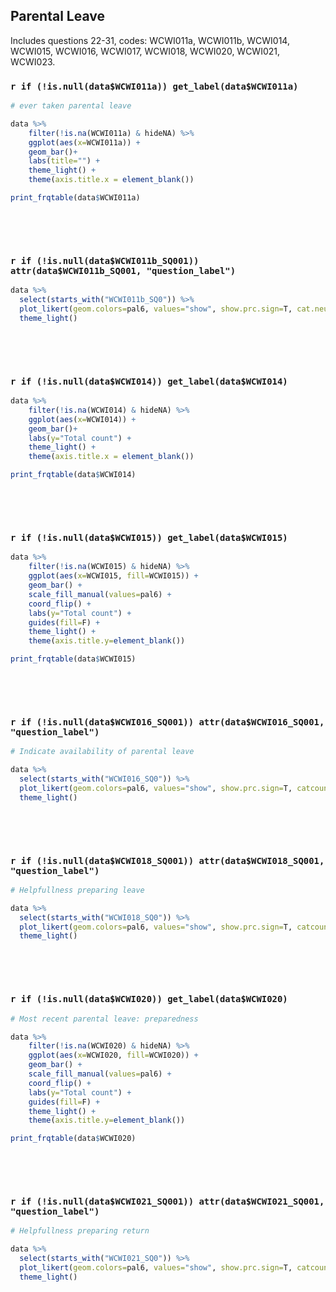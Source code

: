 ## Parental Leave

Includes questions 22-31, codes: WCWI011a, WCWI011b, WCWI014, WCWI015, WCWI016, WCWI017, WCWI018, WCWI020, WCWI021, WCWI023. 


### `r if (!is.null(data$WCWI011a)) get_label(data$WCWI011a)`

```r

# ever taken parental leave 

data %>% 
    filter(!is.na(WCWI011a) & hideNA) %>% 
    ggplot(aes(x=WCWI011a)) + 
    geom_bar()+ 
    labs(title="") +
    theme_light() +
    theme(axis.title.x = element_blank())
```

```r
print_frqtable(data$WCWI011a) 
```
<p>&nbsp;</p>
<p>&nbsp;</p>



### `r if (!is.null(data$WCWI011b_SQ001)) attr(data$WCWI011b_SQ001, "question_label")`
```r
data %>%
  select(starts_with("WCWI011b_SQ0")) %>%
  plot_likert(geom.colors=pal6, values="show", show.prc.sign=T, cat.neutral = NULL) + 
  theme_light()
```
<p>&nbsp;</p>
<p>&nbsp;</p>


### `r if (!is.null(data$WCWI014)) get_label(data$WCWI014)`
```r
data %>% 
    filter(!is.na(WCWI014) & hideNA) %>% 
    ggplot(aes(x=WCWI014)) + 
    geom_bar()+ 
    labs(y="Total count") +
    theme_light() +
    theme(axis.title.x = element_blank())
```

```r
print_frqtable(data$WCWI014) 
```
<p>&nbsp;</p>
<p>&nbsp;</p>


### `r if (!is.null(data$WCWI015)) get_label(data$WCWI015)`
```r
data %>% 
    filter(!is.na(WCWI015) & hideNA) %>% 
    ggplot(aes(x=WCWI015, fill=WCWI015)) + 
    geom_bar() + 
    scale_fill_manual(values=pal6) +
    coord_flip() + 
    labs(y="Total count") +
    guides(fill=F) +
    theme_light() +
    theme(axis.title.y=element_blank())
```

```r
print_frqtable(data$WCWI015) 
```
<p>&nbsp;</p>
<p>&nbsp;</p>


### `r if (!is.null(data$WCWI016_SQ001)) attr(data$WCWI016_SQ001, "question_label")`

```r

# Indicate availability of parental leave  

data %>%
  select(starts_with("WCWI016_SQ0")) %>%
  plot_likert(geom.colors=pal6, values="show", show.prc.sign=T, catcount = 4, cat.neutral = NULL) + 
  theme_light() 

```
<p>&nbsp;</p>
<p>&nbsp;</p>


### `r if (!is.null(data$WCWI018_SQ001)) attr(data$WCWI018_SQ001, "question_label")`

```r

# Helpfullness preparing leave

data %>%
  select(starts_with("WCWI018_SQ0")) %>%
  plot_likert(geom.colors=pal6, values="show", show.prc.sign=T, catcount = 6, cat.neutral = NULL) + 
  theme_light()

```
<p>&nbsp;</p>
<p>&nbsp;</p>



### `r if (!is.null(data$WCWI020)) get_label(data$WCWI020)`
```r

# Most recent parental leave: preparedness

data %>% 
    filter(!is.na(WCWI020) & hideNA) %>% 
    ggplot(aes(x=WCWI020, fill=WCWI020)) + 
    geom_bar() + 
    scale_fill_manual(values=pal6) +
    coord_flip() + 
    labs(y="Total count") +
    guides(fill=F) +
    theme_light() +
    theme(axis.title.y=element_blank())
```

```r
print_frqtable(data$WCWI020)
```
<p>&nbsp;</p>
<p>&nbsp;</p>



### `r if (!is.null(data$WCWI021_SQ001)) attr(data$WCWI021_SQ001, "question_label")`

```r

# Helpfullness preparing return

data %>%
  select(starts_with("WCWI021_SQ0")) %>%
  plot_likert(geom.colors=pal6, values="show", show.prc.sign=T, catcount = 4, cat.neutral = NULL) + 
  theme_light()

```
<p>&nbsp;</p>
<p>&nbsp;</p>
